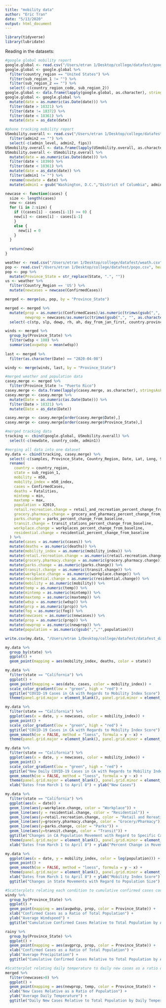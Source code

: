 ```yaml
---
title: "mobility data"
author: "Eric Tran"
date: "5/13/2020"
output: html_document
---
```


```r
library(tidyverse)
library(lubridate)
```

Reading in the datasets:
```r
#google global mobility report
google.global <- read.csv("/Users/etran 1/Desktop/college/datafest/googlemobility.csv", header = TRUE)
google.global <- google.global %>%
  filter(country_region == "United States") %>%
  filter(sub_region_1 != "") %>%
  filter(sub_region_2 == "") %>%
  select(-c(country_region_code, sub_region_2))
google.global <- data.frame(lapply(google.global, as.character), stringsAsFactors = FALSE)
google.global <- google.global %>%
  mutate(date = as.numeric(as.Date(date))) %>%
  filter(date > 18321) %>%
  filter(date != 18372) %>%
  filter(date < 18361) %>%
  mutate(date = as_date(date))

#phone tracking mobility report
USmobility.overall <- read.csv("/Users/etran 1/Desktop/college/datafest/DL-COVID-19-master/DL-us-mobility-daterow.csv", header = TRUE) %>%
  filter(admin2 == "") %>%
  select(-c(admin_level, admin2, fips))
USmobility.overall <- data.frame(lapply(USmobility.overall, as.character), stringsAsFactors = FALSE)
USmobility.overall <- USmobility.overall %>%
  mutate(date = as.numeric(as.Date(date))) %>%
  filter(date < 18390) %>%
  filter(date < 18361) %>%
  mutate(date = as_date(date)) %>%
  filter(admin1 != "") %>%
  rename(newdate = date) %>%
  mutate(admin1 = gsub("Washington, D.C.","District of Columbia", admin1))
```

```r
newcase <- function(cases) {
  size <- length(cases)
  new <- cases
  for (i in 2:size) {
    if ((cases[i] - cases[i-1]) >= 0) {
    new[i] <- cases[i] - cases[i-1]
    }
    else {
      new[i] = 0
    }
  }
  
  return(new)
}
```

```r
weather <- read.csv("/Users/etran 1/Desktop/college/datafest/weath.csv", header = TRUE)
pop <- read.csv("/Users/etran 1/Desktop/college/datafest/popo.csv", header = TRUE)
pop <- pop %>% 
  mutate(Province_State = str_replace(State, ".", "")) 
us <- weather %>% 
  filter(Country_Region == 'US') %>% 
  mutate(newcases = newcase(ConfirmedCases))

merged <- merge(us, pop, by = "Province_State")

merged <- merged %>% 
  mutate(prop = as.numeric(ConfirmedCases)/as.numeric(trimws(gsub(",", "", as.character(pop[1,2])))),
         newprop = newcases/as.numeric(trimws(gsub(",", "", as.character(pop[1,2]))))) %>% 
  select(-c(stp, slp, dewp, rh, ah, day_from_jan_first, country.province, Id))

winds <- merged %>% 
  group_by(Province_State) %>% 
  filter(wdsp < 100) %>% 
  summarise(avgwdsp = mean(wdsp))
  
last <- merged %>% 
  filter(as.character(Date) == "2020-04-08")

windy <- merge(winds, last, by = "Province_State")
```

```r
#merged weather and population data
casey.merge <- merged %>%
  filter(Province_State != "Puerto Rico")
casey.merge <- data.frame(lapply(casey.merge, as.character), stringsAsFactors = FALSE)
casey.merge <- casey.merge %>%
  mutate(Date = as.numeric(as.Date(Date))) %>%
  filter(Date > 18321) %>%
  mutate(Date = as_date(Date))

casey.merge <- casey.merge[order(casey.merge$Date),]
casey.merge <- casey.merge[order(casey.merge$Province_State),]
```

```r
#merged tracking data
tracking <- cbind(google.global, USmobility.overall) %>%
  select(-c(newdate, country_code, admin1))
```

```r
#merging all data into one dataset
my.data <- cbind(tracking, casey.merge) %>%
  select(-c(samples, Province_State, Country_Region, Date, Lat, Long, State, Census, Estimates.Base, X2010, X2011, X2012, X2013, X2014, X2015, X2016, X2017, X2018)) %>%
  rename(
    country = country_region,
    state = sub_region_1,
    mobility = m50,
    mobility_index = m50_index,
    cases = ConfirmedCases,
    deaths = Fatalities,
    mintemp = min,
    maxtemp = max,
    population = X2019,
    retail.recreation.change = retail_and_recreation_percent_change_from_baseline,
    grocery.pharmacy.change = grocery_and_pharmacy_percent_change_from_baseline,
    parks.change = parks_percent_change_from_baseline,
    transit.change = transit_stations_percent_change_from_baseline,
    workplace.change = workplaces_percent_change_from_baseline,
    residential.change = residential_percent_change_from_baseline
  ) %>%
  mutate(cases = as.numeric(cases)) %>%
  mutate(deaths = as.numeric(deaths)) %>%
  mutate(mobility_index = as.numeric(mobility_index)) %>%
  mutate(retail.recreation.change = as.numeric(retail.recreation.change)) %>%
  mutate(grocery.pharmacy.change = as.numeric(grocery.pharmacy.change)) %>%
  mutate(parks.change = as.numeric(parks.change)) %>%
  mutate(transit.change = as.numeric(transit.change)) %>%
  mutate(workplace.change = as.numeric(workplace.change)) %>%
  mutate(residential.change = as.numeric(residential.change)) %>%
  mutate(mobility = as.numeric(mobility)) %>%
  mutate(temp = as.numeric(temp)) %>%
  mutate(mintemp = as.numeric(mintemp)) %>%
  mutate(maxtemp = as.numeric(maxtemp)) %>%
  mutate(wdsp = as.numeric(wdsp)) %>%
  mutate(prcp = as.numeric(prcp)) %>%
  mutate(fog = as.numeric(fog)) %>%
  mutate(newcases = as.numeric(newcases)) %>%
  mutate(prop = as.numeric(prop)) %>%
  mutate(newprop = as.numeric(newprop)) %>%
  mutate(population = as.numeric(gsub(",","",population)))

write.csv(my.data, "/Users/etran 1/Desktop/college/datafest/datafest_data.csv")
```

```r
my.data %>% 
  group_by(state) %>% 
  ggplot() +
  geom_point(mapping = aes(mobility_index, deaths, color = state))
```

```r
my.data %>%
  filter(state == "California") %>%
  ggplot() +
  geom_point(mapping = aes(date, cases, color = mobility_index)) +
  scale_color_gradient(low = "green", high = "red") +
  ggtitle("COVID-19 Cases in CA with Regards to Mobility Index Score") +
  theme(panel.grid.major = element_blank(), panel.grid.minor = element_blank(), panel.background = element_blank(), axis.line = element_line(colour = "black"))
```

```r
my.data %>%
  filter(state == "California") %>%
  ggplot(aes(x = date, y = newcases, color = mobility_index)) +
  geom_point() +
  scale_color_gradient(low = "green", high = "red") +
  ggtitle("COVID-19 Cases in CA with Regards to Mobility Index Score") +
  geom_smooth(se = FALSE, method = "loess", formula = y ~ x) +
  theme(panel.grid.major = element_blank(), panel.grid.minor = element_blank(), panel.background = element_blank(), axis.line = element_line(colour = "black"))
```

```r
my.data %>%
  filter(state == "California") %>%
  ggplot(aes(x = date, y = newcases, color = mobility_index)) +
  geom_point() +
  scale_color_gradient(low = "green", high = "red") +
  ggtitle("New Daily COVID-19 Cases in CA with Regards to Mobility Index Score") +
  geom_smooth(se = FALSE, method = "loess", formula = y ~ x) +
  theme(panel.grid.major = element_blank(), panel.grid.minor = element_blank(), panel.background = element_blank(), axis.line = element_line(colour = "black"))+
  xlab("Dates from March 1 to April 8") + ylab("New Cases")
```

```r
my.data %>%
  filter(state == "California") %>%
  ggplot(aes(x = date)) +
  geom_line(aes(y=workplace.change, color = "Workplace")) +
  geom_line(aes(y = residential.change, color = "Residential")) +
  geom_line(aes(y=retail.recreation.change, color = "Retail and Rereation")) +
  geom_line(aes(y=grocery.pharmacy.change, color = "Grocery/Pharmacy")) +
  geom_line(aes(y=parks.change, color = "Parks")) +
  geom_line(aes(y=transit.change, color = "Transit")) +
  ggtitle("Changes in CA Population Movement with Regard to Specific Causes") +
  theme(panel.grid.major = element_blank(), panel.grid.minor = element_blank(), panel.background = element_blank(), axis.line = element_line(colour = "black")) +
  xlab("Dates from March 1 to April 8") + ylab("Percent Change in Movement")
```

```r
my.data %>%
  ggplot(aes(x = date, y = mobility_index, color = log(population))) +
  geom_point() +
  geom_smooth(se = FALSE, method = "loess", formula = y ~ x) +
  theme(panel.grid.major = element_blank(), panel.grid.minor = element_blank(), panel.background = element_blank(), axis.line = element_line(colour = "black"))+
  xlab("Dates from March 1 to April 8") + ylab("Mobility Index Score") +
  ggtitle("Changes in State Movements with Regard to Population Size")
```

```r
#Scatterplots relating each condition to cumulative confirmed cases count
windy %>% 
  group_by(Province_State) %>% 
  ggplot() +
  geom_point(mapping = aes(avgwdsp, prop, color = Province_State)) +
  xlab("Confirmed Cases as a Ratio of Total Population") +
  ylab("Average Windspeed") +
  ggtitle("Cumulative Confirmed Cases Relative to Total Population by Average Windspeed")
```

```r
rainy %>% 
  group_by(Province_State) %>% 
  ggplot() +
  geom_point(mapping = aes(avgprcp, prop, color = Province_State)) +
  xlab("Confirmed Cases as a Ratio of Total Population") +
  ylab("Average Precipitation") +
  ggtitle("Cumulative Confirmed Cases Relative to Total Population by Average Precipitation")
```

```r
#Scatterplot relating daily temperature to daily new cases as a ratio of total population
merged %>% 
  filter(newcases>0) %>% 
  ggplot() +
  geom_point(mapping = aes(newprop, temp, color = Province_State)) +
  xlab("New Cases Relative as a Ratio of Population") +
  ylab("Average Daily Temperature") +
  ggtitle("Daily New Cases Relative to Total Population by Daily Temperature")
```

